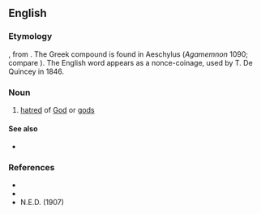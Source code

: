 ==English==
{{wikipedia|Misotheism}}

===Etymology===
{{bor|en|grc|μισόθεος||hating the gods}}, from {{compound|grc|μίσος|t1=hatred|θεός|t2=god|nocat=1}}. The Greek compound is found in Aeschylus (''Agamemnon'' 1090; compare {{m|en|dystheism}}). The English word appears as a nonce-coinage, used by T. De Quincey in 1846.

===Noun===
{{en-noun|-}}

# {{lb|en|obsolete|rare}} [[hatred]] of [[God]] or [[god]]s

====See also====
* {{l|en|maltheism}}

===References===
* {{R:Webster 1996}}
* {{R:Oxford Dictionaries Online}}
* N.E.D. (1907)